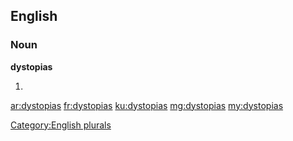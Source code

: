 ==English==

===Noun===
'''dystopias'''

# {{plural of|[[dystopia]]}}

[[Category:English plurals]]

[[ar:dystopias]]
[[fr:dystopias]]
[[ku:dystopias]]
[[mg:dystopias]]
[[my:dystopias]]